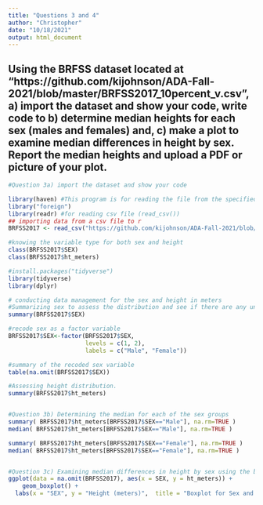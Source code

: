 ```yaml
---
title: "Questions 3 and 4"
author: "Christopher"
date: "10/18/2021"
output: html_document
---
```


## Using the BRFSS dataset located at "https://github.com/kijohnson/ADA-Fall-2021/blob/master/BRFSS2017_10percent_v.csv",  a) import the dataset and show your code,  write code to b) determine median heights for each sex (males and females) and, c) make a plot to examine median differences in height by sex. Report the median heights and upload a PDF or picture of your plot.

```r
#Question 3a) import the dataset and show your code

library(haven) #This program is for reading the file from the specified link from github
library("foreign")
library(readr) #for reading csv file (read_csv())
## importing data from a csv file to r
BRFSS2017 <- read_csv("https://github.com/kijohnson/ADA-Fall-2021/blob/master/BRFSS2017_10percent_v.csv?raw=true") 

#knowing the variable type for both sex and height
class(BRFSS2017$SEX)
class(BRFSS2017$ht_meters)

#install.packages("tidyverse")
library(tidyverse)
library(dplyr)

# conducting data management for the sex and height in meters
#Summarizing sex to assess the distribution and see if there are any unusual values in the data
summary(BRFSS2017$SEX)

#recode sex as a factor variable
BRFSS2017$SEX<-factor(BRFSS2017$SEX, 
                      levels = c(1, 2), 
                      labels = c("Male", "Female"))

#summary of the recoded sex variable
table(na.omit(BRFSS2017$SEX))

#Assessing height distribution.
summary(BRFSS2017$ht_meters)


#Question 3b) Determining the median for each of the sex groups
summary( BRFSS2017$ht_meters[BRFSS2017$SEX=="Male"], na.rm=TRUE )
median( BRFSS2017$ht_meters[BRFSS2017$SEX=="Male"], na.rm=TRUE )

summary( BRFSS2017$ht_meters[BRFSS2017$SEX=="Female"], na.rm=TRUE )
median( BRFSS2017$ht_meters[BRFSS2017$SEX=="Female"], na.rm=TRUE )


#Question 3c) Examining median differences in height by sex using the boxplot
ggplot(data = na.omit(BRFSS2017), aes(x = SEX, y = ht_meters)) +
    geom_boxplot() +
  labs(x = "SEX", y = "Height (meters)",  title = "Boxplot for Sex and Height")
```
